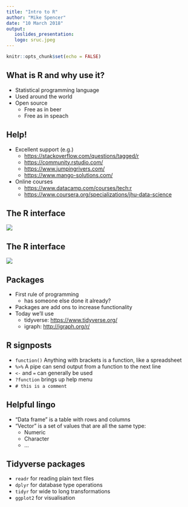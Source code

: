 ```yaml
---
title: "Intro to R"
author: "Mike Spencer"
date: "10 March 2018"
output:
   ioslides_presentation:
   logo: sruc.jpeg
---
```


```r
knitr::opts_chunk$set(echo = FALSE)
```


## What is R and why use it?

- Statistical programming language
- Used around the world
- Open source
    - Free as in beer
    - Free as in speach


## Help!

- Excellent support (e.g.)
    - <https://stackoverflow.com/questions/tagged/r>
    - <https://community.rstudio.com/>
    - <https://www.jumpingrivers.com/>
    - <https://www.mango-solutions.com/>
- Online courses
    - <https://www.datacamp.com/courses/tech:r>
    - <https://www.coursera.org/specializations/jhu-data-science>


## The R interface

![](R_RStudio.png)


## The R interface

![](Screenshot_RStudio_small.png)


## Packages

- First rule of programming
    - has someone else done it already?
- Packages are add ons to increase functionality
- Today we'll use
    - tidyverse: <https://www.tidyverse.org/>
    - igraph: <http://igraph.org/r/>


## R signposts

- `function()` Anything with brackets is a function, like a spreadsheet
- `%>%` A pipe can send output from a function to the next line
- `<-` and `=` can generally be used 
- `?function` brings up help menu
- `# this is a comment`


## Helpful lingo

- "Data frame" is a table with rows and columns
- "Vector" is a set of values that are all the same type:
    - Numeric
    - Character
    - ...


## Tidyverse packages

- `readr` for reading plain text files
- `dplyr` for database type operations
- `tidyr` for wide to long transformations
- `ggplot2` for visualisation
